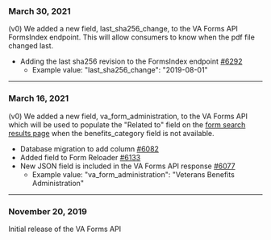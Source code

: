 ### March 30, 2021
(v0) We added a new field, last_sha256_change, to the VA Forms API FormsIndex endpoint. This will allow consumers to know when the pdf file changed last.
* Adding the last sha256 revision to the FormsIndex endpoint [#6292](https://github.com/department-of-veterans-affairs/vets-api/pull/6292)
  * Example value: "last_sha256_change": "2019-08-01"

---

### March 16, 2021
(v0) We added a new field, va_form_administration, to the VA Forms API which will be used to populate the "Related to" field on the [form search results page](https://www.va.gov/find-forms/) when the benefits_category field is not available.
* Database migration to add column [#6082](https://github.com/department-of-veterans-affairs/vets-api/pull/6082)
* Added field to Form Reloader [#6133](https://github.com/department-of-veterans-affairs/vets-api/pull/6133)
* New JSON field is included in the VA Forms API response [#6077](https://github.com/department-of-veterans-affairs/vets-api/pull/6077)
  * Example value: "va_form_administration": "Veterans Benefits Administration"

---

### November 20, 2019
Initial release of the VA Forms API



